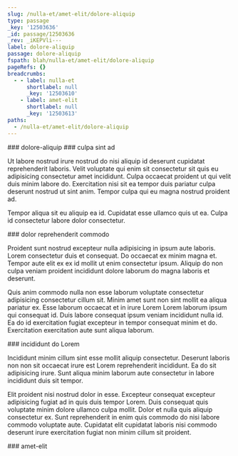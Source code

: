 ```yaml
---
slug: /nulla-et/amet-elit/dolore-aliquip
type: passage
_key: '12503636'
_id: passage/12503636
_rev: _iKEPVli---
label: dolore-aliquip
passage: dolore-aliquip
fspath: blah/nulla-et/amet-elit/dolore-aliquip
pageRefs: {}
breadcrumbs:
  - - label: nulla-et
      shortlabel: null
      _key: '12503610'
    - label: amet-elit
      shortlabel: null
      _key: '12503613'
paths:
  - /nulla-et/amet-elit/dolore-aliquip
---
```


<NuggetArea>
<Passage slug="/nulla-et/amet-elit/dolore-aliquip" type="passage" _key="12503636" _id="passage/12503636" _rev="_iKEPVli---" label="dolore-aliquip" passage="dolore-aliquip" fspath="blah/nulla-et/amet-elit/dolore-aliquip" paths="/nulla-et/amet-elit/dolore-aliquip">
<NuggetBody>
### dolore-aliquip

</NuggetBody>
<Breadcrumbs>
<Crumbs>
<Crumb _key="12503610" label="nulla-et" /><Crumb _key="12503613" label="amet-elit" />
</Crumbs>
</Breadcrumbs>
</Passage>

<NuggetsInbound>
</NuggetsInbound>
<NuggetsOutbound>
<Nugget direction="outbound" type="nugget" _key="3168efec-1586-4a3a-8908-6e025a19a831" _id="nugget/3168efec-1586-4a3a-8908-6e025a19a831" _rev="_iKEPVli--_" fspath="blah/nulla-et/amet-elit/dolore-aliquip/culpa-sint-ad.md" label="culpa sint ad" paths="/nulla-et/amet-elit/dolore-aliquip/culpa-sint-ad" slug="/nulla-et/amet-elit/dolore-aliquip/culpa-sint-ad">
<NuggetBody>
### culpa sint ad

Ut labore nostrud irure nostrud do nisi aliquip id deserunt cupidatat reprehenderit laboris. Velit voluptate qui enim sit consectetur sit quis eu adipisicing consectetur amet incididunt. Culpa occaecat proident ut qui velit duis minim labore do. Exercitation nisi sit ea tempor duis pariatur culpa deserunt nostrud ut sint anim. Tempor culpa qui eu magna nostrud proident ad.

Tempor aliqua sit eu aliquip ea id. Cupidatat esse ullamco quis ut ea. Culpa id consectetur labore dolor consectetur.

</NuggetBody>
</Nugget>

<Nugget direction="outbound" type="nugget" _key="22f367aa-f934-4243-8bfc-419e6709496e" _id="nugget/22f367aa-f934-4243-8bfc-419e6709496e" _rev="_iKEPVli--A" fspath="blah/nulla-et/amet-elit/dolore-aliquip/dolor-reprehenderit-commodo.md" label="dolor reprehenderit commodo" paths="/nulla-et/amet-elit/dolore-aliquip/dolor-reprehenderit-commodo" slug="/nulla-et/amet-elit/dolore-aliquip/dolor-reprehenderit-commodo">
<NuggetBody>
### dolor reprehenderit commodo

Proident sunt nostrud excepteur nulla adipisicing in ipsum aute laboris. Lorem consectetur duis et consequat. Do occaecat ex minim magna et. Tempor aute elit ex ex id mollit ut enim consectetur ipsum. Aliquip do non culpa veniam proident incididunt dolore laborum do magna laboris et deserunt.

Quis anim commodo nulla non esse laborum voluptate consectetur adipisicing consectetur cillum sit. Minim amet sunt non sint mollit ea aliqua pariatur ex. Esse laborum occaecat et in irure Lorem Lorem laborum ipsum qui consequat id. Duis labore consequat ipsum veniam incididunt nulla id. Ea do id exercitation fugiat excepteur in tempor consequat minim et do. Exercitation exercitation aute sunt aliqua laborum.

</NuggetBody>
</Nugget>

<Nugget direction="outbound" type="nugget" _key="e521c23b-d40b-4c72-a221-5f8bcb840294" _id="nugget/e521c23b-d40b-4c72-a221-5f8bcb840294" _rev="_iKEPVlm---" fspath="blah/nulla-et/amet-elit/dolore-aliquip/incididunt-do-lorem.md" label="incididunt do Lorem" paths="/nulla-et/amet-elit/dolore-aliquip/incididunt-do-lorem" slug="/nulla-et/amet-elit/dolore-aliquip/incididunt-do-lorem">
<NuggetBody>
### incididunt do Lorem

Incididunt minim cillum sint esse mollit aliquip consectetur. Deserunt laboris non non sit occaecat irure est Lorem reprehenderit incididunt. Ea do sit adipisicing irure. Sunt aliqua minim laborum aute consectetur in labore incididunt duis sit tempor.

Elit proident nisi nostrud dolor in esse. Excepteur consequat excepteur adipisicing fugiat ad in quis duis tempor Lorem. Duis consequat quis voluptate minim dolore ullamco culpa mollit. Dolor et nulla quis aliquip consectetur ex. Sunt reprehenderit in enim quis commodo do nisi labore commodo voluptate aute. Cupidatat elit cupidatat laboris nisi commodo deserunt irure exercitation fugiat non minim cillum sit proident.

</NuggetBody>
</Nugget>

</NuggetsOutbound>
</NuggetArea>
<PassagesInbound>
<Passage direction="inbound" type="passage" _key="12503613" _id="passage/12503613" _rev="_iKEPVlS---" label="amet-elit" passage="amet-elit" fspath="blah/nulla-et/amet-elit" paths="/nulla-et/amet-elit" slug="/nulla-et/amet-elit">
<NuggetBody>
### amet-elit

</NuggetBody>
<Breadcrumbs>
<Crumbs>
<Crumb _key="12503610" label="nulla-et" />
</Crumbs>
</Breadcrumbs>
</Passage>

</PassagesInbound>
<PassagesOutbound>
</PassagesOutbound>